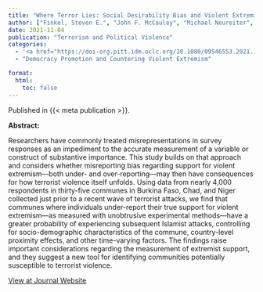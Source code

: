 ```yaml
---
title: "Where Terror Lies: Social Desirability Bias and Violent Extremism in the Sahel"
author: ["Finkel, Steven E.", "John F. McCauley", "Michael Neureiter", "Christopher A. Belasco"]
date: 2021-11-04
publication: "Terrorism and Political Violence"
categories:
  - '<a href="https://doi-org.pitt.idm.oclc.org/10.1080/09546553.2021.1987893" target="_blank">Journal</a>'
  - "Democracy Promotion and Countering Violent Extremism"

format:
  html:
    toc: false
---
```


Published in {{< meta publication >}}.

**Abstract:**

::: justify-text
Researchers have commonly treated misrepresentations in survey responses as an impediment to the accurate measurement of a variable or construct of substantive importance. This study builds on that approach and considers whether misreporting bias regarding support for violent extremism—both under- and over-reporting—may then have consequences for how terrorist violence itself unfolds. Using data from nearly 4,000 respondents in thirty-five communes in Burkina Faso, Chad, and Niger collected just prior to a recent wave of terrorist attacks, we find that communes where individuals under-report their true support for violent extremism—as measured with unobtrusive experimental methods—have a greater probability of experiencing subsequent Islamist attacks, controlling for socio-demographic characteristics of the commune, country-level proximity effects, and other time-varying factors. The findings raise important considerations regarding the measurement of extremist support, and they suggest a new tool for identifying communities potentially susceptible to terrorist violence.
:::

[View at Journal Website](https://doi-org.pitt.idm.oclc.org/10.1080/09546553.2021.1987893){.btn .btn-outline-success target="_blank"}
